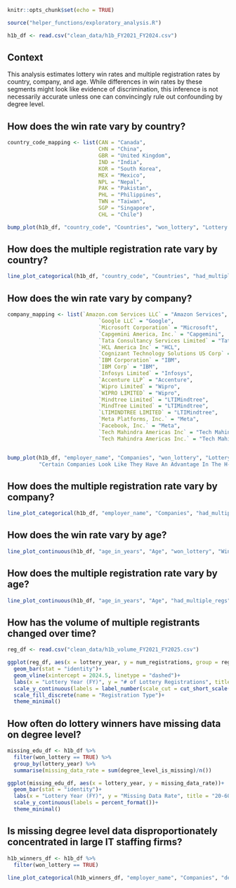 ```r
knitr::opts_chunk$set(echo = TRUE)

source("helper_functions/exploratory_analysis.R")
```

```r
h1b_df <- read.csv("clean_data/h1b_FY2021_FY2024.csv")
```

## Context

This analysis estimates lottery win rates and multiple registration rates by country, company, and age. While differences in win rates by these segments might look like evidence of discrimination, this inference is not necessarily accurate unless one can convincingly rule out confounding by degree level. 

## How does the win rate vary by country? 

```r
country_code_mapping <- list(CAN = "Canada", 
                             CHN = "China", 
                             GBR = "United Kingdom", 
                             IND = "India", 
                             KOR = "South Korea", 
                             MEX = "Mexico", 
                             NPL = "Nepal", 
                             PAK = "Pakistan", 
                             PHL = "Philippines", 
                             TWN = "Taiwan", 
                             SGP = "Singapore", 
                             CHL = "Chile")

bump_plot(h1b_df, "country_code", "Countries", "won_lottery", "Lottery Win Rates", 10, country_code_mapping, "Certain Countries Look Like They Have An Advantage In The H-1B Visa Lottery")
```

## How does the multiple registration rate vary by country? 

```r
line_plot_categorical(h1b_df, "country_code", "Countries", "had_multiple_regs", "Multiple Registration Rates", 10, country_code_mapping, "India Has Higher Multiple Registration Rates In The H-1B Visa Lottery")
```

## How does the win rate vary by company? 

```r
company_mapping <- list(`Amazon.com Services LLC` = "Amazon Services", 
                             `Google LLC` = "Google", 
                             `Microsoft Corporation` = "Microsoft", 
                             `Capgemini America, Inc.` = "Capgemini", 
                             `Tata Consultancy Services Limited` = "Tata", 
                             `HCL America Inc` = "HCL", 
                             `Cognizant Technology Solutions US Corp` = "Cognizant", 
                             `IBM Corporation` = "IBM", 
                             `IBM Corp` = "IBM", 
                             `Infosys Limited` = "Infosys", 
                             `Accenture LLP` = "Accenture", 
                             `Wipro Limited` = "Wipro", 
                             `WIPRO LIMITED` = "Wipro", 
                             `Mindtree Limited` = "LTIMindtree", 
                             `MindTree Limited` = "LTIMindtree", 
                             `LTIMINDTREE LIMITED` = "LTIMindtree", 
                             `Meta Platforms, Inc.` = "Meta", 
                             `Facebook, Inc.` = "Meta", 
                             `Tech Mahindra Americas Inc` = "Tech Mahindra", 
                             `Tech Mahindra Americas Inc.` = "Tech Mahindra")


bump_plot(h1b_df, "employer_name", "Companies", "won_lottery", "Lottery Win Rates", 10, company_mapping, 
          "Certain Companies Look Like They Have An Advantage In The H-1B Visa Lottery")
```

## How does the multiple registration rate vary by company? 

```r
line_plot_categorical(h1b_df, "employer_name", "Companies", "had_multiple_regs", "Multiple Registration Rates", 10, company_mapping, "Multiple Registration Rates By Company Fluctuate Considerably Across Years")
```

## How does the win rate vary by age? 

```r
line_plot_continuous(h1b_df, "age_in_years", "Age", "won_lottery", "Win", 21, 50, "25-30 Year Olds Look Like They Have An Advantage in the H-1B Visa Lottery")
```

## How does the multiple registration rate vary by age? 

```r
line_plot_continuous(h1b_df, "age_in_years", "Age", "had_multiple_regs", "Multiple Registration", 21, 50, "Multiple Registration Rates Vary By Age")
```

## How has the volume of multiple registrants changed over time? 

```r
reg_df <- read.csv("clean_data/h1b_volume_FY2021_FY2025.csv")

ggplot(reg_df, aes(x = lottery_year, y = num_registrations, group = registration_type, fill = registration_type))+
  geom_bar(stat = "identity")+
  geom_vline(xintercept = 2024.5, linetype = "dashed")+
  labs(x = "Lottery Year (FY)", y = "# of Lottery Registrations", title = "USCIS Policy Change Substantially Reduced Multiple Registrations", caption = "Visualization: Vinay Tummarakota, @unboxpolitics\nSource: USCIS")+
  scale_y_continuous(labels = label_number(scale_cut = cut_short_scale()))+
  scale_fill_discrete(name = "Registration Type")+
  theme_minimal()
```

## How often do lottery winners have missing data on degree level? 

```r
missing_edu_df <- h1b_df %>%
  filter(won_lottery == TRUE) %>%
  group_by(lottery_year) %>%
  summarise(missing_data_rate = sum(degree_level_is_missing)/n())

ggplot(missing_edu_df, aes(x = lottery_year, y = missing_data_rate))+
  geom_bar(stat = "identity")+
  labs(x = "Lottery Year (FY)", y = "Missing Data Rate", title = "20-60% of Lottery Winners Don't Have Data on Degree Level", caption = "Visualization: Vinay Tummarakota, @unboxpolitics\nSource: USCIS (Obtained by Bloomberg)")+
  scale_y_continuous(labels = percent_format())+
  theme_minimal()
```

## Is missing degree level data disproportionately concentrated in large IT staffing firms? 

```r
h1b_winners_df <- h1b_df %>% 
  filter(won_lottery == TRUE)

line_plot_categorical(h1b_winners_df, "employer_name", "Companies", "degree_level_is_missing", "Missing Data Rate", 10, company_mapping, "Missing Data Rates By Company Fluctuate Considerably Across Years")
```




